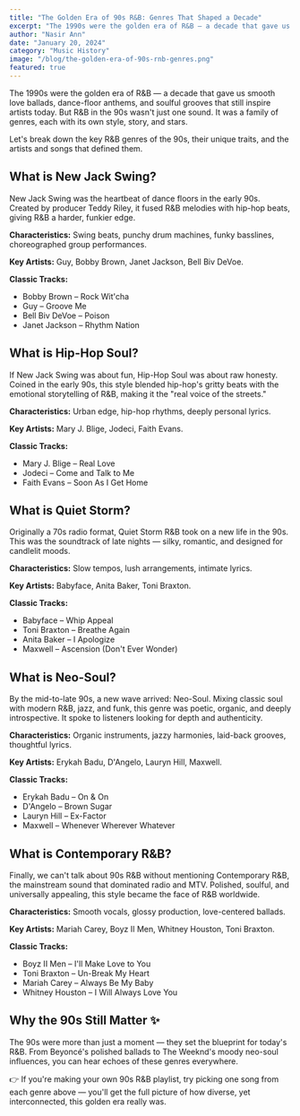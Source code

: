 ```yaml
---
title: "The Golden Era of 90s R&B: Genres That Shaped a Decade"
excerpt: "The 1990s were the golden era of R&B — a decade that gave us smooth love ballads, dance-floor anthems, and soulful grooves that still inspire artists today. Let's break down the key R&B genres of the 90s."
author: "Nasir Ann"
date: "January 20, 2024"
category: "Music History"
image: "/blog/the-golden-era-of-90s-rnb-genres.png"
featured: true
---
```


The 1990s were the golden era of R&B — a decade that gave us smooth love ballads, dance-floor anthems, and soulful grooves that still inspire artists today. But R&B in the 90s wasn't just one sound. It was a family of genres, each with its own style, story, and stars.

Let's break down the key R&B genres of the 90s, their unique traits, and the artists and songs that defined them.

## What is New Jack Swing?

New Jack Swing was the heartbeat of dance floors in the early 90s. Created by producer Teddy Riley, it fused R&B melodies with hip-hop beats, giving R&B a harder, funkier edge.

**Characteristics:** Swing beats, punchy drum machines, funky basslines, choreographed group performances.

**Key Artists:** Guy, Bobby Brown, Janet Jackson, Bell Biv DeVoe.

**Classic Tracks:**
- Bobby Brown – Rock Wit'cha
- Guy – Groove Me
- Bell Biv DeVoe – Poison
- Janet Jackson – Rhythm Nation

## What is Hip-Hop Soul?

If New Jack Swing was about fun, Hip-Hop Soul was about raw honesty. Coined in the early 90s, this style blended hip-hop's gritty beats with the emotional storytelling of R&B, making it the "real voice of the streets."

**Characteristics:** Urban edge, hip-hop rhythms, deeply personal lyrics.

**Key Artists:** Mary J. Blige, Jodeci, Faith Evans.

**Classic Tracks:**
- Mary J. Blige – Real Love
- Jodeci – Come and Talk to Me
- Faith Evans – Soon As I Get Home

## What is Quiet Storm?

Originally a 70s radio format, Quiet Storm R&B took on a new life in the 90s. This was the soundtrack of late nights — silky, romantic, and designed for candlelit moods.

**Characteristics:** Slow tempos, lush arrangements, intimate lyrics.

**Key Artists:** Babyface, Anita Baker, Toni Braxton.

**Classic Tracks:**
- Babyface – Whip Appeal
- Toni Braxton – Breathe Again
- Anita Baker – I Apologize
- Maxwell – Ascension (Don't Ever Wonder)

## What is Neo-Soul?

By the mid-to-late 90s, a new wave arrived: Neo-Soul. Mixing classic soul with modern R&B, jazz, and funk, this genre was poetic, organic, and deeply introspective. It spoke to listeners looking for depth and authenticity.

**Characteristics:** Organic instruments, jazzy harmonies, laid-back grooves, thoughtful lyrics.

**Key Artists:** Erykah Badu, D'Angelo, Lauryn Hill, Maxwell.

**Classic Tracks:**
- Erykah Badu – On & On
- D'Angelo – Brown Sugar
- Lauryn Hill – Ex-Factor
- Maxwell – Whenever Wherever Whatever

## What is Contemporary R&B?

Finally, we can't talk about 90s R&B without mentioning Contemporary R&B, the mainstream sound that dominated radio and MTV. Polished, soulful, and universally appealing, this style became the face of R&B worldwide.

**Characteristics:** Smooth vocals, glossy production, love-centered ballads.

**Key Artists:** Mariah Carey, Boyz II Men, Whitney Houston, Toni Braxton.

**Classic Tracks:**
- Boyz II Men – I'll Make Love to You
- Toni Braxton – Un-Break My Heart
- Mariah Carey – Always Be My Baby
- Whitney Houston – I Will Always Love You

## Why the 90s Still Matter ✨

The 90s were more than just a moment — they set the blueprint for today's R&B. From Beyoncé's polished ballads to The Weeknd's moody neo-soul influences, you can hear echoes of these genres everywhere.

👉 If you're making your own 90s R&B playlist, try picking one song from each genre above — you'll get the full picture of how diverse, yet interconnected, this golden era really was.
